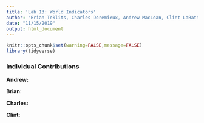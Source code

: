 ```yaml
---
title: 'Lab 13: World Indicators'
author: "Brian Teklits, Charles Doremieux, Andrew MacLean, Clint LaBattaglia"
date: "11/15/2019"
output: html_document
---
```

```r
knitr::opts_chunk$set(warning=FALSE,message=FALSE)
library(tidyverse)
```


### Individual Contributions

**Andrew:**

**Brian:** 

**Charles:** 

**Clint:**







